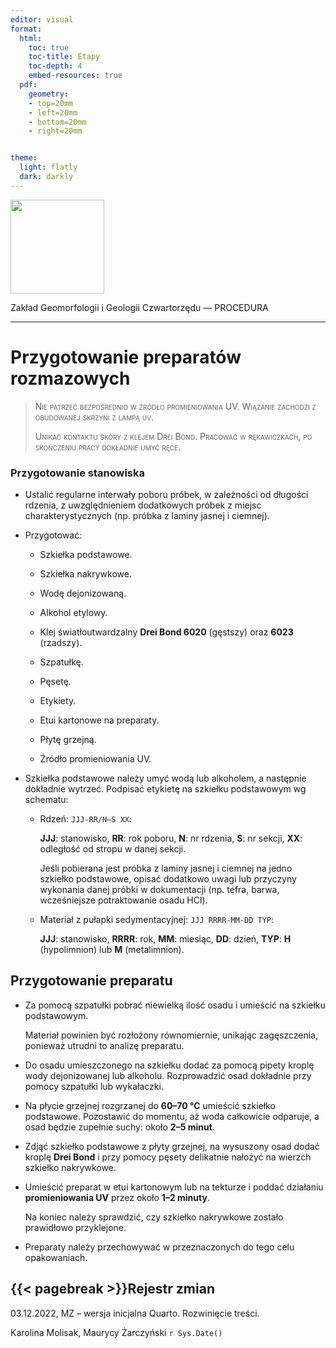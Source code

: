 ```yaml
---
editor: visual
format:
  html:
    toc: true
    toc-title: Etapy
    toc-depth: 4
    embed-resources: true
  pdf:
    geometry: 
    - top=20mm
    - left=20mm
    - bottom=20mm
    - right=20mm


theme:
  light: flatly
  dark: darkly
---
```


[![](images/log-ug_pl.png){fig-alt="Logo: Uniwersytet Gdański" fig-align="left" width="150"}](https://geomorfologia.ug.edu.pl)

Zakład Geomorfologii i Geologii Czwartorzędu --- PROCEDURA

------------------------------------------------------------------------

# Przygotowanie preparatów rozmazowych

> [Nie patrzeć bezpośrednio w źródło promieniowania UV. Wiązanie zachodzi z obudowanej skrzyni z lampą uv.]{.smallcaps}
>
> [Unikać kontaktu skóry z klejem Drei Bond. Pracować w rękawiczkach, po skończeniu pracy dokładnie umyć ręce.]{.smallcaps}

### Przygotowanie stanowiska

-   Ustalić regularne interwały poboru próbek, w zależności od długości rdzenia, z uwzględnieniem dodatkowych próbek z miejsc charakterystycznych (np. próbka z laminy jasnej i ciemnej).

-   Przygotować:

    -   Szkiełka podstawowe.

    -   Szkiełka nakrywkowe.

    -   Wodę dejonizowaną.

    -   Alkohol etylowy.

    -   Klej światłoutwardzalny **Drei Bond 6020** (gęstszy) oraz **6023** (rzadszy).

    -   Szpatułkę.

    -   Pęsetę.

    -   Etykiety.

    -   Etui kartonowe na preparaty.

    -   Płytę grzejną.

    -   Źródło promieniowania UV.

-   Szkiełka podstawowe należy umyć wodą lub alkoholem, a następnie dokładnie wytrzeć. Podpisać etykietę na szkiełku podstawowym wg schematu:

    -   Rdzeń: `JJJ-RR/N–S XX`:

        **JJJ**: stanowisko, **RR**: rok poboru, **N**: nr rdzenia, **S**: nr sekcji, **XX**: odległość od stropu w danej sekcji.

        | Jeśli pobierana jest próbka z laminy jasnej i ciemnej na jedno szkiełko podstawowe, opisać dodatkowo uwagi lub przyczyny wykonania danej próbki w dokumentacji (np. tefra, barwa, wcześniejsze potraktowanie osadu HCl).

    -   Materiał z pułapki sedymentacyjnej: `JJJ RRRR-MM-DD TYP`:

        **JJJ**: stanowisko, **RRRR**: rok, **MM**: miesiąc, **DD**: dzień, **TYP**: **H** (hypolimnion) lub **M** (metalimnion).

## Przygotowanie preparatu

-   Za pomocą szpatułki pobrać niewielką ilość osadu i umieścić na szkiełku podstawowym.

    | Materiał powinien być rozłożony równomiernie, unikając zagęszczenia, ponieważ utrudni to analizę preparatu.

-   Do osadu umieszczonego na szkiełku dodać za pomocą pipety kroplę wody dejonizowanej lub alkoholu. Rozprowadzić osad dokładnie przy pomocy szpatułki lub wykałaczki.

-   Na płycie grzejnej rozgrzanej do **60--70 °C** umieścić szkiełko podstawowe. Pozostawić do momentu, aż woda całkowicie odparuje, a osad będzie zupełnie suchy: około **2--5 minut**.

-   Zdjąć szkiełko podstawowe z płyty grzejnej, na wysuszony osad dodać kroplę **Drei Bond** i przy pomocy pęsety delikatnie nałożyć na wierzch szkiełko nakrywkowe.

-   Umieścić preparat w etui kartonowym lub na tekturze i poddać działaniu **promieniowania UV** przez około **1--2 minuty**.

    | Na koniec należy sprawdzić, czy szkiełko nakrywkowe zostało prawidłowo przyklejone.

-   Preparaty należy przechowywać w przeznaczonych do tego celu opakowaniach.

## {{< pagebreak >}}Rejestr zmian

03.12.2022, MZ -- wersja inicjalna Quarto. Rozwinięcie treści.

Karolina Molisak, Maurycy Żarczyński `r Sys.Date()`
